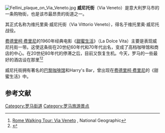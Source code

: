 [[Image:Fellini_plaque_on_Via_Veneto.jpg|thumb]]
'''威尼托街'''（Via Veneto）是意大利罗马市的一条购物街，也是该市最昂贵的街道之一。 

其正式名称为维托里奥·威尼托街（Via Vittorio Veneto），得名于维托里奥·威尼托战役。

[[费德里柯·费里尼|费德里柯·费里尼]]的1960年经典电影《[[甜蜜生活|甜蜜生活]]》（La Dolce Vita）主要是表现威尼托街一带。这使这条街在20世纪60年代和70年代出名，变成了高档咖啡馆和商店的中心。在20世纪80年代的停滞之后，目前又恢复生机。今天，罗马的一些最好的酒店设在那里<ref>[http://www.nationalgeographic.com/places/places-of-a-lifetime/rome-walking-tour-2.html Rome Walking Tour: Via Veneto] {{Wayback|url=http://www.nationalgeographic.com/places/places-of-a-lifetime/rome-walking-tour-2.html |date=20080611151029 }}, National Geographic</ref><ref>{{Cite web |url=http://www.holidayinrome.com/shop/veneto.html |title=Rome - Via Veneto<!-- Bot generated title --> |access-date=2010-01-22 |archive-date=2007-10-30 |archive-url=https://web.archive.org/web/20071030005425/http://www.holidayinrome.com/shop/veneto.html |dead-url=no }}</ref>

威尼托街拥有著名的[[巴黎咖啡馆_(罗马)|巴黎咖啡馆]]和Harry's Bar，曾出现在[[费德里柯·费里尼|费德里柯·费里尼]]的《甜蜜生活》中。

==参考文献==
{{reflist}}

[[Category:罗马街道|Category:罗马街道]]
[[Category:罗马旅游景点|Category:罗马旅游景点]]